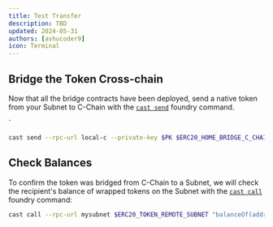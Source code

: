 ```yaml
---
title: Test Transfer
description: TBD
updated: 2024-05-31
authors: [ashucoder9]
icon: Terminal
---
```


## Bridge the Token Cross-chain

Now that all the bridge contracts have been deployed, send a native token from your Subnet to C-Chain with the [`cast send`](https://book.getfoundry.sh/reference/cast/cast-send) foundry command.

`

```bash
cast send --rpc-url local-c --private-key $PK $ERC20_HOME_BRIDGE_C_CHAIN "send((bytes32, address, address, address, uint256, uint256, uint256, address), uint256)" "(${SUBNET_BLOCKCHAIN_ID_HEX}, ${ERC20_TOKEN_REMOTE_SUBNET}, ${FUNDED_ADDRESS}, ${ERC20_HOME_C_CHAIN}, 0, 0, 250000, 0x0000000000000000000000000000000000000000)" 1000000000000000000000
```

## Check Balances

To confirm the token was bridged from C-Chain to a Subnet, we will check the recipient's balance of wrapped tokens on the Subnet with the [`cast call`](https://book.getfoundry.sh/reference/cast/cast-call?highlight=cast%20call#cast-call) foundry command:

```zsh
cast call --rpc-url mysubnet $ERC20_TOKEN_REMOTE_SUBNET "balanceOf(address)(uint)" $FUNDED_ADDRESS
```